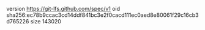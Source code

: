 version https://git-lfs.github.com/spec/v1
oid sha256:ec78b9ccac3cd14ddf841bc3e2f0cacd111ec0aed8e80061f29c16cb3d765226
size 143020
